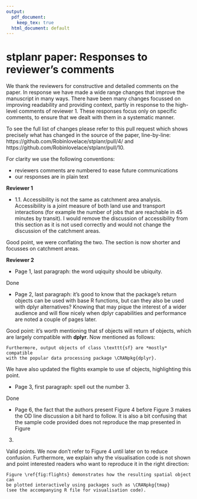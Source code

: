 ```yaml
---
output:
  pdf_document: 
    keep_tex: true
  html_document: default
---
```


# stplanr paper: Responses to reviewer's comments

We thank the reviewers for constructive and detailed comments on the paper.
In response we have made a wide range changes that improve the manuscript in many ways.
There have been many changes focussed on improving readability and providing context, partly in response to the high-level comments of reviewer 1.
These responses focus only on specific comments, to ensure that we dealt with them in a systematic manner. 

To see the full list of changes please refer to this pull request which shows precisely what has changed in the source of the paper, line-by-line: https://github.com/Robinlovelace/stplanr/pull/4/ and https://github.com/Robinlovelace/stplanr/pull/10.

For clarity we use the following conventions:

- reviewers comments are numbered to ease future communications
- our responses are in plain text

**Reviewer 1**

- 1.1. Accessibility is not the same as catchment area analysis. Accessibility is a
joint measure of both land use and transport interactions (for example the
number of jobs that are reachable in 45 minutes by transit). I would remove
the discussion of accessibility from this section as it is not used
correctly and would not change the discussion of the catchment areas.

Good point, we were conflating the two. The section is now shorter and focusses on catchment areas.
    
**Reviewer 2**

- Page 1, last paragraph: the word uqiquity should be ubiquity.

Done

- Page 2, last paragraph: it's good to know that the package's return
objects can be used with base R functions, but can they also be used with
dplyr alternatives? Knowing that may pique the interest of a wider audience
and will flow nicely when dplyr capabilities and performance are noted a
couple of pages later.

Good point: it's worth mentioning that sf objects will return sf objects, which are largely compatible with **dplyr**. Now mentioned as follows:

```
Furthermore, output objects of class \texttt{sf} are *mostly* compatible
with the popular data processing package \CRANpkg{dplyr}.
```

We have also updated the flights example to use sf objects, highlighting this point.

- Page 3, first paragraph: spell out the number 3.

Done 

- Page 6, the fact that the authors present Figure 4 before Figure 3 makes
the OD line discussion a bit hard to follow.  It is also a bit confusing
that the sample code provided does not reproduce the map presented in Figure
3.

Valid points. We now don't refer to Figure 4 until later on to reduce confusion. Furthermore, we explain why the visualisation code is not shown and point interested readers who want to reproduce it in the right direction:

```
Figure \ref{fig:flights} demonstrates how the resulting spatial object can
be plotted interactively using packages such as \CRANpkg{tmap}
(see the accompanying R file for visualisation code).

```


